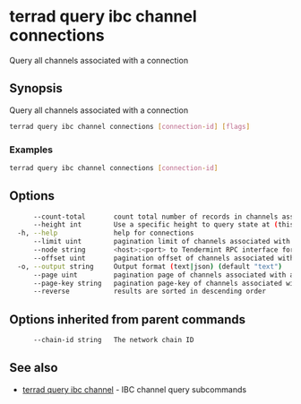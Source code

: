 # terrad query ibc channel connections

Query all channels associated with a connection

## Synopsis

Query all channels associated with a connection

```sh Terrad
terrad query ibc channel connections [connection-id] [flags]
```

### Examples

```sh Terrad
terrad query ibc channel connections [connection-id]
```

## Options

```sh Terrad
      --count-total       count total number of records in channels associated with a connection to query for
      --height int        Use a specific height to query state at (this can error if the node is pruning state)
  -h, --help              help for connections
      --limit uint        pagination limit of channels associated with a connection to query for (default 100)
      --node string       <host>:<port> to Tendermint RPC interface for this chain (default "tcp://localhost:26657")
      --offset uint       pagination offset of channels associated with a connection to query for
  -o, --output string     Output format (text|json) (default "text")
      --page uint         pagination page of channels associated with a connection to query for. This sets offset to a multiple of limit (default 1)
      --page-key string   pagination page-key of channels associated with a connection to query for
      --reverse           results are sorted in descending order
```

## Options inherited from parent commands

```sh Terrad
      --chain-id string   The network chain ID
```

## See also

* [terrad query ibc channel](terrad_query_ibc_channel.mdx)	 - IBC channel query subcommands


